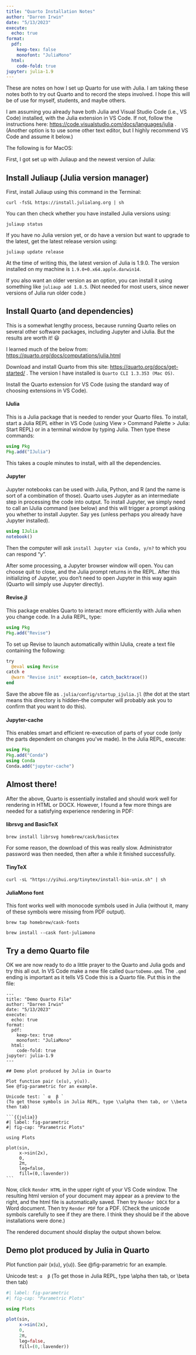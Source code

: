 ```yaml
---
title: "Quarto Installation Notes"
author: "Darren Irwin"
date: "5/13/2023"
execute:
  echo: true
format:
  pdf:
    keep-tex: false
    monofont: "JuliaMono"
  html:
    code-fold: true
jupyter: julia-1.9
---
```


These are notes on how I set up Quarto for use with Julia. 
I am taking these notes both to try out Quarto and to record the steps involved.
I hope this will be of use for myself, students, and maybe others.

I am assuming you already have both Julia and Visual Studio Code (i.e., VS Code) installed, with the Julia extension in VS Code. If not, follow the instructions here: <https://code.visualstudio.com/docs/languages/julia> . (Another option is to use some other text editor, but I highly recommend VS Code and assume it below.)

The following is for MacOS:

First, I got set up with Juliaup and the newest version of Julia:

## Install Juliaup (Julia version manager)

First, install Juliaup using this command in the Terminal:

`curl -fsSL https://install.julialang.org | sh` 

You can then check whether you have installed Julia versions using:

`juliaup status`

If you have no Julia version yet, or do have a version but want to upgrade to the latest, get the latest release version using:

`juliaup update release`

At the time of writing this, the latest version of Julia is 1.9.0. The version installed on my machine is `1.9.0+0.x64.apple.darwin14`.

If you also want an older version as an option, you can install it using something like `juliaup add 1.8.5`. (Not needed for most users, since newer versions of Julia run older code.)

## Install Quarto (and dependencies)

This is a somewhat lengthy process, because running Quarto relies on several other software packages, including Jupyter and iJulia. But the results are worth it! 😃 

I learned much of the below from: <https://quarto.org/docs/computations/julia.html>

Download and install Quarto from this site: <https://quarto.org/docs/get-started/> .
The version I have installed is `Quarto CLI 1.3.353 (Mac OS)`.

Install the Quarto extension for VS Code (using the standard way of choosing extensions in VS Code).

#### IJulia

This is a Julia package that is needed to render your Quarto files. To install, start a Julia REPL either in VS Code (using View > Command Palette > Julia: Start REPL) or in a terminal window by typing Julia. Then type these commands:

```Julia
using Pkg
Pkg.add("IJulia")
```

This takes a couple minutes to install, with all the dependencies.

#### Jupyter 

Jupyter notebooks can be used with Julia, Python, and R (and the name is sort of a combination of those). Quarto uses Jupyter as an intermediate step in processing the code into output. To install Jupyter, we simply need to call an IJulia command (see below) and this will trigger a prompt asking you whether to install Jupyter. Say yes (unless perhaps you already have Jupyter installed).

```Julia
using IJulia
notebook()
```

Then the computer will ask `install Jupyter via Conda, y/n?` to which you can respond "y".

After some processing, a Jupyter browser window will open. You can choose quit to close, and the Julia prompt returns in the REPL. After this initializing of Jupyter, you don't need to open Jupyter in this way again (Quarto will simply use Jupyter directly).

#### Revise.jl

This package enables Quarto to interact more efficiently with Julia when you change code. In a Julia REPL, type:

```Julia
using Pkg
Pkg.add("Revise")
```

To set up Revise to launch automatically within IJulia, create a text file containing the following:

```Julia
try
  @eval using Revise
catch e
  @warn "Revise init" exception=(e, catch_backtrace())
end
```

Save the above file as `.julia/config/startup_ijulia.jl` (the dot at the start means this directory is hidden--the computer will probably ask you to confirm that you want to do this).

#### Jupyter-cache

This enables smart and efficient re-execution of parts of your code (only the parts dependent on changes you've made). In the Julia REPL, execute:

```Julia
using Pkg
Pkg.add("Conda")
using Conda
Conda.add("jupyter-cache")
```

## Almost there!

After the above, Quarto is essentially installed and should work well for rendering in HTML or DOCX. However, I found a few more things are needed for a satisfying experience rendering in PDF:

#### librsvg and BasicTeX

`brew install librsvg homebrew/cask/basictex`

For some reason, the download of this was really slow. Administrator password was then needed, then after a while it finished successfully.

#### TinyTeX

`curl -sL "https://yihui.org/tinytex/install-bin-unix.sh" | sh`

#### JuliaMono font

This font works well with monocode symbols used in Julia (without it, many of these symbols were missing from PDF output).

`brew tap homebrew/cask-fonts`

`brew install --cask font-juliamono`

## Try a demo Quarto file

OK we are now ready to do a little prayer to the Quarto and Julia gods and try this all out. In VS Code make a new file called `QuartoDemo.qmd`. The `.qmd` ending is important as it tells VS Code this is a Quarto file. Put this in the file:

````
---
title: "Demo Quarto File"
author: "Darren Irwin"
date: "5/13/2023"
execute:
  echo: true
format:
  pdf:
    keep-tex: true
    monofont: "JuliaMono"
  html:
    code-fold: true
jupyter: julia-1.9
---

## Demo plot produced by Julia in Quarto

Plot function pair (x(u), y(u)). 
See @fig-parametric for an example.

Unicode test: ` α  β ` 
(To get those symbols in Julia REPL, type \\alpha then tab, or \\beta then tab)

```{{julia}}
#| label: fig-parametric
#| fig-cap: "Parametric Plots"

using Plots

plot(sin, 
     x->sin(2x), 
     0, 
     2π, 
     leg=false, 
     fill=(0,:lavender))
```
````

Now, click `Render HTML` in the upper right of your VS Code window. The resulting html version of your document may appear as a preview to the right, and the html file is automatically saved. 
Then try `Render DOCX` for a Word document.
Then try `Render PDF` for a PDF. (Check the unicode symbols carefully to see if they are there. I think they should be if the above installations were done.)

The rendered document should display the output shown below.

## Demo plot produced by Julia in Quarto

Plot function pair (x(u), y(u)). 
See @fig-parametric for an example.

Unicode test: ` α  β ` 
(To get those in Julia REPL, type \\alpha then tab, or \\beta then tab)

```julia
#| label: fig-parametric
#| fig-cap: "Parametric Plots"

using Plots

plot(sin, 
     x->sin(2x), 
     0, 
     2π, 
     leg=false, 
     fill=(0,:lavender))
```